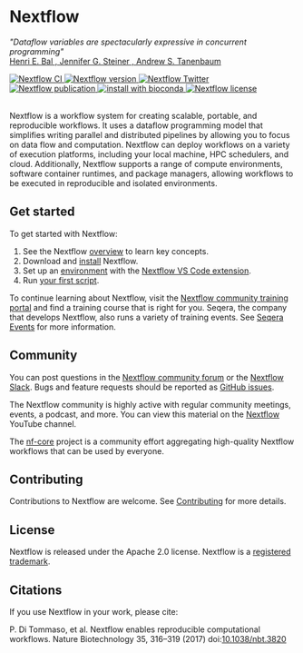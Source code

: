 
# Nextflow

*"Dataflow variables are spectacularly expressive in concurrent programming"*
<br />[Henri E. Bal , Jennifer G. Steiner , Andrew S. Tanenbaum](https://dl.acm.org/doi/abs/10.1145/72551.72552)

<div style={{ display: "flex", flexWrap: "wrap", gap: "8px", alignItems: "center" }}>
    <a href="https://github.com/nextflow-io/nextflow/actions/workflows/build.yml?query=branch%3Amaster+event%3Apush">
        <img src="https://github.com/nextflow-io/nextflow/workflows/Nextflow%20CI/badge.svg" alt="Nextflow CI" />
    </a>
    <a href="https://github.com/nextflow-io/nextflow/releases/latest">
        <img src="https://img.shields.io/github/release/nextflow-io/nextflow.svg?colorB=58bd9f&style=popout" alt="Nextflow version" />
    </a>
    <a href="https://twitter.com/nextflowio">
        <img src="https://img.shields.io/twitter/url/https/nextflowio.svg?colorB=58bd9f&&label=%40nextflow&style=popout" alt="Nextflow Twitter" />
    </a>
    <a href="https://www.nature.com/articles/nbt.3820">
        <img src="https://img.shields.io/badge/Published-Nature%20Biotechnology-26af64.svg?colorB=58bd9f&style=popout" alt="Nextflow publication" />
    </a>
    <a href="http://bioconda.github.io/recipes/nextflow/README.html">
        <img src="https://img.shields.io/badge/install%20with-bioconda-brightgreen.svg?colorB=58bd9f&style=popout" alt="install with bioconda" />
    </a>
    <a href="https://github.com/nextflow-io/nextflow/blob/master/COPYING">
        <img src="https://img.shields.io/github/license/nextflow-io/nextflow.svg?colorB=58bd9f&style=popout" alt="Nextflow license" />
    </a>
</div>

<br />

Nextflow is a workflow system for creating scalable, portable, and reproducible workflows. It uses a dataflow programming model that simplifies writing parallel and distributed pipelines by allowing you to focus on data flow and computation. Nextflow can deploy workflows on a variety of execution platforms, including your local machine, HPC schedulers, and cloud. Additionally, Nextflow supports a range of compute environments, software container runtimes, and package managers, allowing workflows to be executed in reproducible and isolated environments.

## Get started

To get started with Nextflow:

1. See the Nextflow [overview][overview-page] to learn key concepts.
2. Download and [install][install-page] Nextflow.
3. Set up an [environment][devenv-page] with the [Nextflow VS Code extension][devenv-nextflow].
4. Run [your first script][your-first-script].

To continue learning about Nextflow, visit the [Nextflow community training portal](https://training.nextflow.io/latest/) and find a training course that is right for you. Seqera, the company that develops Nextflow, also runs a variety of training events. See [Seqera Events](https://seqera.io/events/) for more information.

## Community

You can post questions in the [Nextflow community forum](https://community.seqera.io) or the [Nextflow Slack](https://www.nextflow.io/slack-invite.html). Bugs and feature requests should be reported as [GitHub issues](https://github.com/nextflow-io/nextflow/issues/new/choose).

The Nextflow community is highly active with regular community meetings, events, a podcast, and more. You can view this material on the [Nextflow](https://www.youtube.com/@Nextflow) YouTube channel.

The [nf-core](https://nf-co.re/) project is a community effort aggregating high-quality Nextflow workflows that can be used by everyone.

## Contributing

Contributions to Nextflow are welcome. See [Contributing][contributing-page] for more details.

## License

Nextflow is released under the Apache 2.0 license. Nextflow is a [registered trademark](https://github.com/nextflow-io/trademark).

## Citations

If you use Nextflow in your work, please cite:

P. Di Tommaso, et al. Nextflow enables reproducible computational workflows. Nature Biotechnology 35, 316–319 (2017) doi:[10.1038/nbt.3820](http://www.nature.com/nbt/journal/v35/n4/full/nbt.3820.html)

[contributing-page]: /nextflow_docs/nextflow_repo/docs/developer/index.mdx
[overview-page]: /nextflow_docs/nextflow_repo/docs/overview.mdx
[install-page]: /nextflow_docs/nextflow_repo/docs/install.mdx
[devenv-page]: /nextflow_docs/nextflow_repo/docs/developer-env.mdx
[devenv-nextflow]: /nextflow_docs/nextflow_repo/docs/developer-env.mdx#nextflow
[your-first-script]: /nextflow_docs/nextflow_repo/docs/your-first-script.mdx
